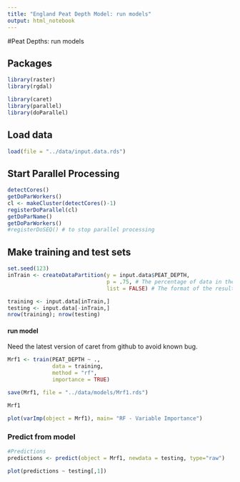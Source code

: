 ```yaml
---
title: "England Peat Depth Model: run models"
output: html_notebook
---
```


#Peat Depths: run models

## Packages 
```r
library(raster)
library(rgdal)

library(caret)
library(parallel)
library(doParallel)
```

## Load data
```r
load(file = "../data/input.data.rds")
```


## Start Parallel Processing
```r
detectCores()
getDoParWorkers()
cl <- makeCluster(detectCores()-1)
registerDoParallel(cl)
getDoParName()
getDoParWorkers()
#registerDoSEQ() # to stop parallel processing
```


## Make training and test sets

```r
set.seed(123)
inTrain <- createDataPartition(y = input.data$PEAT_DEPTH, 
                               p = .75, # The percentage of data in the training set
                               list = FALSE) # The format of the results

training <- input.data[inTrain,]
testing <- input.data[-inTrain,]
nrow(training); nrow(testing)
```

#### run model
Need the latest version of caret from github to avoid known bug.
```r
Mrf1 <- train(PEAT_DEPTH ~ .,
              data = training, 
              method = "rf", 
              importance = TRUE)

save(Mrf1, file = "../data/models/Mrf1.rds")

Mrf1
```


```r
plot(varImp(object = Mrf1), main= "RF - Variable Importance")
```


### Predict from model

```r
#Predictions
predictions <- predict(object = Mrf1, newdata = testing, type="raw")

plot(predictions ~ testing[,1])


```


